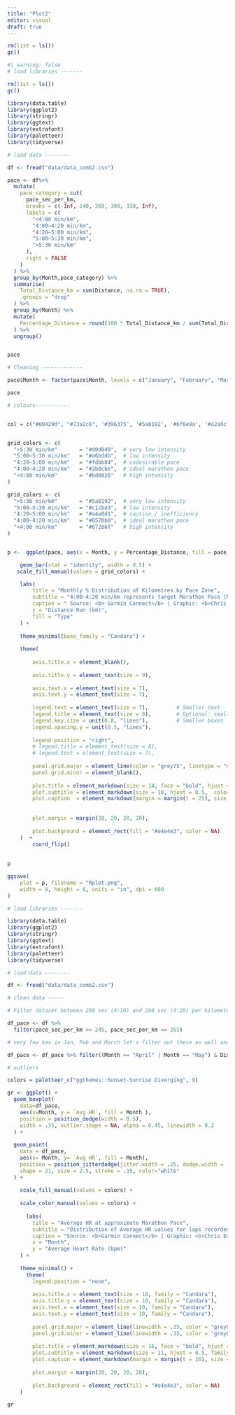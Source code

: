 ```yaml
---
title: "Plot2"
editor: visual
draft: true
---
```


```r
rm(list = ls())
gc()
```

```r
#| warning: false
# load libraries -------

rm(list = ls())
gc()

library(data.table)
library(ggplot2)
library(stringr)
library(ggtext)
library(extrafont)
library(paletteer)
library(tidyverse)
```

```r
# load data --------

df <- fread("data/data_comb2.csv")
```

```r
pace <- df%>%
  mutate(
    pace_category = cut(
      pace_sec_per_km,
      breaks = c(-Inf, 240, 260, 300, 330, Inf),
      labels = c(
        "<4:00 min/km",
        "4:00–4:20 min/km",
        "4:20–5:00 min/km",
        "5:00–5:30 min/km",
        ">5:30 min/km"
      ),
      right = FALSE
    )
  ) %>%
  group_by(Month,pace_category) %>%
  summarise(
    Total_Distance_km = sum(Distance, na.rm = TRUE),
    .groups = "drop"
  ) %>%
  group_by(Month) %>%
  mutate(
    Percentage_Distance = round(100 * Total_Distance_km / sum(Total_Distance_km), 1)
  ) %>%
  ungroup()


pace


```

```r

# Cleaning -------------

pace$Month <- factor(pace$Month, levels = c("January", "February", "March","April", "May"))

pace

# colours-----------


col = c("#00429d", "#73a2c6", '#396375', '#5a8192', '#6f6e9a', '#a2a0cf', '#e37b78',"#A65628", '#b24745')


grid_colors <- c(
  ">5:30 min/km"       = "#d0d0d0",  # very low intensity
  "5:00–5:30 min/km"   = "#a6bddb",  # low intensity
  "4:20–5:00 min/km"   = "#fdbb84",  # undesirable pace
  "4:00–4:20 min/km"   = "#2b8cbe",  # ideal marathon pace
  "<4:00 min/km"       = "#bd0026"   # high intensity
)

grid_colors <- c(
  ">5:30 min/km"       = "#5a8192",  # very low intensity
  "5:00–5:30 min/km"   = "#c1cbe3",  # low intensity
  "4:20–5:00 min/km"   = "#a4a0d1",  # caution / inefficiency
  "4:00–4:20 min/km"   = "#8570b0",  # ideal marathon pace
  "<4:00 min/km"       = "#67206f"   # high intensity
)



```

```r
p <-  ggplot(pace, aes(x = Month, y = Percentage_Distance, fill = pace_category)) +

    geom_bar(stat = "identity", width = 0.5) +
   scale_fill_manual(values = grid_colors) +

    labs(
        title = "Monthly % Distribution of Kilometres by Pace Zone",
        subtitle = "4:00-4:20 min/km represents target Marathon Pace (MP).",
        caption = " Source: <b> Garmin Connect</b> | Graphic: <b>Chris Edwards</b>",
        y = "Distance Run (km)", 
        fill = "Type"
    ) +
    
    theme_minimal(base_family = "Candara") +
    
    theme(
        
        axis.title.x = element_blank(),
        
        axis.title.y = element_text(size = 9),
        
        axis.text.x = element_text(size = 7),
        axis.text.y = element_text(size = 7),
        
        legend.text = element_text(size = 7),         # Smaller text
        legend.title = element_text(size = 8),        # Optional: smaller title
        legend.key.size = unit(0.8, "lines"),         # Smaller boxes
        legend.spacing.y = unit(0.5, "lines"),
        
        legend.position = "right",
        # legend.title = element_text(size = 8),
        # legend.text = element_text(size = 7),
        
        panel.grid.major = element_line(color = "grey75", linetype = "dashed", lineend = "round"),
        panel.grid.minor = element_blank(),
        
        plot.title = element_markdown(size = 14, face = "bold", hjust = 0.5, margin = margin(t = 2, b = 2)),
        plot.subtitle = element_markdown(size = 10, hjust = 0.5,  color = "grey30", margin = margin(t = 5, b = 10)),
        plot.caption  = element_markdown(margin = margin(t = 25), size = 6, hjust = 1.28),
        
        
        plot.margin = margin(20, 20, 20, 20),
        
        plot.background = element_rect(fill = "#e4e4e3", color = NA) 
    )  +  
        coord_flip()  
        
    
p

ggsave(
    plot = p, filename = "Rplot.png",
    width = 8, height = 6, units = "in", dpi = 600
)    
```

```r
# load libraries -------

library(data.table)
library(ggplot2)
library(stringr)
library(ggtext)
library(extrafont)
library(paletteer)
library(tidyverse)
```

```r
# load data --------

df <- fread("data/data_comb2.csv")
```

```r
# clean data -----

# Filter dataset between 250 sec (4:10) and 260 sec (4:20) per kilometer

df_pace <- df %>%
  filter(pace_sec_per_km >= 245, pace_sec_per_km <= 265)

# very few kms in Jan, Feb and March let's filter out these as well and lets only include complete laps i.e. laps =>

df_pace <- df_pace %>% filter((Month == "April" | Month == "May") & Distance >= 1)
```

```r
# outliers 

colors = paletteer_c("ggthemes::Sunset-Sunrise Diverging", 9)
```

```r

gr <- ggplot() +
  geom_boxplot(
    data=df_pace,
    aes(x=Month, y = `Avg HR`, fill = Month ),
    position = position_dodge(width = 0.5),
    width = .35, outlier.shape = NA, alpha = 0.45, linewidth = 0.2
  ) +
  
  geom_point(
    data = df_pace,
    aes(x= Month, y= `Avg HR`, fill = Month),
    position = position_jitterdodge(jitter.width = .25, dodge.width = .5),
    shape = 21, size = 2.5, stroke = .15, color="white"
  ) +
  
    scale_fill_manual(values = colors) +
    
    scale_color_manual(values = colors) +
  
      labs(
        title = "Average HR at approximate Marathon Pace",
        subtitle = "Distribution of Average HR values for laps recorded at 4:05 - 4:25 min/km. ",
        caption = "Source: <b>Garmin Connect</b> | Graphic: <b>Chris Edwards</b>",
        x = "Month",
        y = "Average Heart Rate (bpm)"
    ) +
    
    theme_minimal() +
      theme(
        legend.position = "none",
        
        axis.title.x = element_text(size = 10, family = "Candara"),
        axis.title.y = element_text(size = 10, family = "Candara"),
        axis.text.x = element_text(size = 10, family = "Candara"),
        axis.text.y = element_text(size = 10, family = "Candara"),
        
        panel.grid.major = element_line(linewidth = .35, color = "grey80", linetype = "dashed"),
        panel.grid.minor = element_line(linewidth = .35, color = "grey80", linetype = "dashed"),
        
        plot.title = element_markdown(size = 16, face = "bold", hjust = 0.5, family = "Candara", margin = margin(t = 15, b = 5)),
        plot.subtitle = element_markdown(size = 11, hjust = 0.5, family = "Candara", color = "grey30", margin = margin(t = 5, b = 25)),
        plot.caption = element_markdown(margin = margin(t = 20), size = 8, family = "Candara", hjust = 1),
        
        plot.margin = margin(20, 20, 20, 20),
        
        plot.background = element_rect(fill = "#e4e4e3", color = NA)
    )

gr

```

